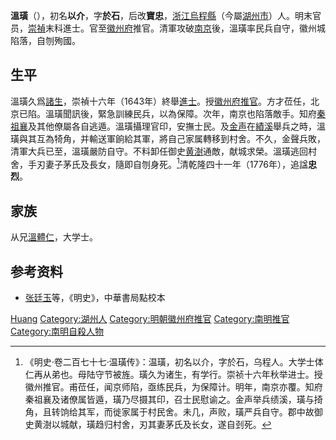 {{明清人物信息框
| 姓名 = 溫璜
| 原名 = 溫以介
| 圖片名稱= 
| 圖片大小 = 200px
| 圖片說明 = 
| 最高職務 = 徽州府推官
| 國家 = 大明
| 爵位 = 
| 籍貫 = [[浙江|浙江]][[烏程縣|烏程縣]]
| 族裔 = 漢族
| 旗籍 = 
| 字號 = 字於石,宝忠
| 諡號 = 忠烈（清乾隆四十一年追諡）
| 出生日期 = [[萬曆|萬曆]]十三年（1585年）
| 出生地點 = [[浙江|浙江]][[烏程縣|烏程縣]]
| 逝世日期 = [[弘光|弘光]]元年（清[[順治|順治]]二年，1645年）
| 逝世地點 = [[南直隸|南直隸]][[徽州府|徽州府]]
| 墓葬 =
| 配偶 =
| 親屬 = 
| 出身 = 
*崇禎十六年（1643年）癸未科同進士出身
| 經歷 = 
| 著作 =
*《温宝忠先生遗稿》
}}

'''溫璜'''（{{bd|1585年||1645年||Wen溫}}），初名'''以介'''，字'''於石'''，后改'''寶忠'''，[[浙江|浙江]][[烏程縣|烏程縣]]（今屬[[湖州市|湖州市]]）人。明末官员，[[崇禎|崇禎]]末科進士。官至[[徽州府|徽州府]]推官。清軍攻破[[南京|南京]]後，溫璜率民兵自守，徽州城陷落，自刎殉國。

==生平==
溫璜久爲[[諸生|諸生]]，崇禎十六年（1643年）終舉[[進士|進士]]。授[[徽州府|徽州府]][[推官|推官]]。方才莅任，北京已陷。溫璜聞訊後，緊急訓練民兵，以為保障。次年，南京也陷落敵手。知府[[秦祖襄|秦祖襄]]及其他僚屬各自逃遁。溫璜攝理官印，安撫士民。及[[金声|金声]]在[[績溪|績溪]]舉兵之時，溫璜與其互為犄角，并輸送軍餉給其軍，將自己家属轉移到村舍。不久，金聲兵敗，清軍大兵已至，溫璜嚴防自守。不料卸任御史[[黄澍|黄澍]]通敵，献城求榮。溫璜逃回村舍，手刃妻子茅氏及長女，隨即自刎身死。<ref>《明史·卷二百七十七·温璜传》：温璜，初名以介，字於石，乌程人。大学士体仁再从弟也。母陆守节被旌。璜久为诸生，有学行。崇祯十六年秋举进士。授徽州推官。甫莅任，闻京师陷，亟练民兵，为保障计。明年，南京亦覆。知府秦祖襄及诸僚属皆遁，璜乃尽摄其印，召士民慰谕之。金声举兵绩溪，璜与掎角，且转饷给其军，而徙家属于村民舍。未几，声败，璜严兵自守。郡中故御史黄澍以城献，璜趋归村舍，刃其妻茅氏及长女，遂自刭死。</ref>清乾隆四十一年（1776年），追諡'''忠烈'''。

== 家族 ==
从兄[[溫體仁|溫體仁]]，大学士。

== 参考资料 ==
{{reflist}}
*[[张廷玉|张廷玉]]等，《明史》，中華書局點校本

{{start box}}
{{s-off}}
{{s-before|[[吳翔鳳|吳翔鳳]]}}
{{s-title|明朝徽州府推官|崇禎年間－1645年}}
{{s-after|[[蔣獻捷|蔣獻捷]]|清朝推官}}
{{end box}}

{{崇禎十六年癸未科殿試金榜}}

{{Authority control}}

{{DEFAULTSORT:Wen溫}}
[[Category:溫姓|Huang]]
[[Category:湖州人|Category:湖州人]]
[[Category:明朝徽州府推官|Category:明朝徽州府推官]]
[[Category:南明推官|Category:南明推官]]
[[Category:南明自殺人物|Category:南明自殺人物]]